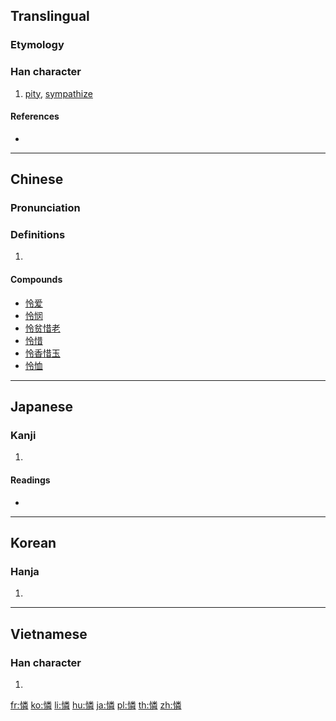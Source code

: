 {{also|怜|憐}}
==Translingual==

===Etymology===
{{Han compound|心|alt1=忄|t1=heart|粦|ls=psc}}

===Han character===
{{Han char|rn=61|rad=心|as=12|sn=15|four=99059|canj=PFDQ|ids=⿰忄粦}}

# [[pity]], [[sympathize]]

====References====
* {{Han ref|kx=0402.120|dkj=11206|dj=0742.140|hdz=42356.070|uh=6190|ud=24976|bh=BCA6|bd=48294}}

----

==Chinese==
{{zh-forms|s=怜}}

===Pronunciation===
{{zh-pron
|m=lián
|c=lin4
|h=pfs=
|md=
|mn=
|w=
|mc=y
|oc=y
|cat=
}}

===Definitions===
{{zh-hanzi}}

# {{rfdef|lang=zh}}

====Compounds====
* [[怜爱]]
* [[怜悯]]
* [[怜贫惜老]]
* [[怜惜]]
* [[怜香惜玉]]
* [[怜恤]]

----

==Japanese==

===Kanji===
{{ja-kanji|grade=|rs=心12}}

# {{defn|lang=ja|sort=心12}}

====Readings====
* {{ja-readings|on=[[れん]] (ren)|kun=[[あわれむ]] (awaremu), [[あわれみ]] (awaremi)}}

----

==Korean==

===Hanja===
{{ko-hanja|hangeul=[[련]], [[연]]|eumhun=|rv=ryeon, yeon|mr=ryŏn, yŏn|y=lyen, yen}}

# {{defn|lang=ko|sort=心12}}

----

==Vietnamese==

===Han character===
{{vi-hantu|[[lân]], [[liên]]|rs=心12}}

# {{defn|lang=vi|sort=心12}}

[[fr:憐]]
[[ko:憐]]
[[li:憐]]
[[hu:憐]]
[[ja:憐]]
[[pl:憐]]
[[th:憐]]
[[zh:憐]]